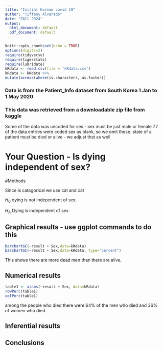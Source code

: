```yaml
---
title: "Initial Korean covid 19"
author: "Tiffany Alvarado"
date: "FAll 2024"
output:
  html_document: default
  pdf_document: default
---
```


```r
knitr::opts_chunk$set(echo = TRUE)
options(digits=2)
require(tidyverse)
require(tigerstats)
require(lubridate)
kRdata <- read.csv(file = 'kRdata.csv')
kRdata <- kRdata %>%
mutate(across(where(is.character), as.factor))

```
### Data is from the Patient_Info dataset from South Korea 1 Jan to 1 May 2020
### This data was retrieved from a downloadable zip file from kaggle

Some of the data was uncoded for sex - sex must be just male or female
77 of the data entries were coded sex  as blank, so we omit these.
state of a patient must be died or alive - we adjust that as well   
  
# Your Question - Is dying independent of sex?

#Methods 

Since is catagorical we use cat and cat

$H_0$ dying is not independent of sex.  

$H_A$ Dying is independent of sex.  

## Graphical results - use ggplot commands to do this  

```r
barchartGC(~result + Sex,data=kRdata)
barchartGC(~result + Sex,data=kRdata, type="percent")

```
This shows there are more dead men than there are alive.
  

## Numerical results

```r
table1 <- xtabs(~result + Sex, data=kRdata)
rowPerc(table1)
colPerc(table1)
```

among the people who died there were 64% of the men who died and 36% of women who died.  

## Inferential results 




## Conclusions

